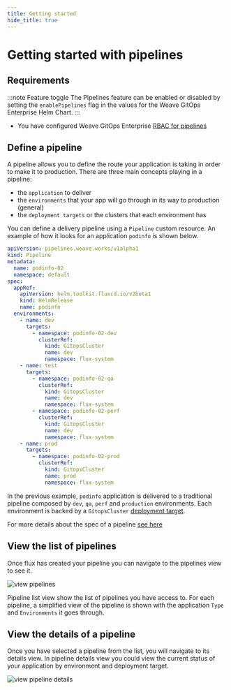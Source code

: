 ```yaml
---
title: Getting started
hide_title: true
---
```




# Getting started with pipelines <TierLabel tiers="enterprise" />

## Requirements
:::note Feature toggle
The Pipelines feature can be enabled or disabled by setting the `enablePipelines` 
flag in the values for the Weave GitOps Enterprise Helm Chart.
:::

- You have configured Weave GitOps Enterprise [RBAC for pipelines](../authorization)

## Define a pipeline

A pipeline allows you to define the route your application is taking in order to make it to production.
There are three main concepts playing in a pipeline:
- the `application` to deliver
- the `environments` that your app will go through in its way to production (general)
- the `deployment targets` or the clusters that each environment has

You can define a delivery pipeline using a `Pipeline` custom resource.
An example of how it looks for an application `podinfo` is shown below.

```yaml
apiVersion: pipelines.weave.works/v1alpha1
kind: Pipeline
metadata:
  name: podinfo-02
  namespace: default
spec:
  appRef:
    apiVersion: helm.toolkit.fluxcd.io/v2beta1
    kind: HelmRelease
    name: podinfo
  environments:
    - name: dev
      targets:
        - namespace: podinfo-02-dev
          clusterRef:
            kind: GitopsCluster
            name: dev
            namespace: flux-system
    - name: test
      targets:
        - namespace: podinfo-02-qa
          clusterRef:
            kind: GitopsCluster
            name: dev
            namespace: flux-system
        - namespace: podinfo-02-perf
          clusterRef:
            kind: GitopsCluster
            name: dev
            namespace: flux-system
    - name: prod
      targets:
        - namespace: podinfo-02-prod
          clusterRef:
            kind: GitopsCluster
            name: prod
            namespace: flux-system
```

In the previous example, `podinfo` application is delivered to a traditional pipeline composed by `dev`, `qa`, `perf` and `production` environments.
Each environment is backed by a `GitopsCluster` [deployment target](../../cluster-management/managing-existing-clusters/).

For more details about the spec of a pipeline [see here](spec/v1alpha1/pipeline.mdx)

## View the list of pipelines

Once flux has created your pipeline you can navigate to the pipelines view to see it.

![view pipelines](img/view-pipelines.png)

Pipeline list view show the list of pipelines you have access to. For each pipeline, a simplified view of the pipeline
is shown with the application `Type` and `Environments` it goes through.

## View the details of a pipeline

Once you have selected a pipeline from the list, you will navigate to its details view.
In pipeline details view you could view the current status of your application by environment and deployment
target.

![view pipeline details](img/view-pipeline-details.png)

